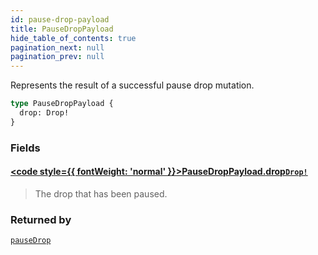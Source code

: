 ```yaml
---
id: pause-drop-payload
title: PauseDropPayload
hide_table_of_contents: true
pagination_next: null
pagination_prev: null
---
```








Represents the result of a successful pause drop mutation.

```graphql
type PauseDropPayload {
  drop: Drop!
}
```


### Fields

#### [<code style={{ fontWeight: 'normal' }}>PauseDropPayload.<b>drop</b></code>](#)<Bullet />[`Drop!`](/api/objects/drop) <Badge class="secondary" text="non-null"/> <Badge class="secondary" text="object"/>
> The drop that has been paused.
> 



### Returned by

[`pauseDrop`](/api/mutations/pause-drop)  <Badge class="secondary" text="mutation"/>



